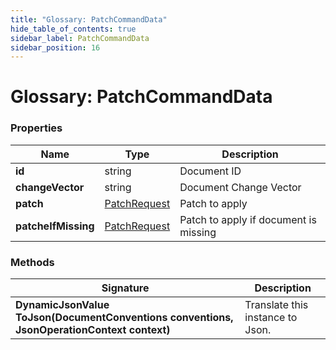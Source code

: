 ```yaml
---
title: "Glossary: PatchCommandData"
hide_table_of_contents: true
sidebar_label: PatchCommandData
sidebar_position: 16
---
```





# Glossary: PatchCommandData
<LanguageSwitcher supportedLanguages={supportedLanguages} />
<LanguageContent language="csharp">


### Properties

| Name | Type | Description |
| ------------- | ------------- | ----- |
| **id** | string | Document ID |
| **changeVector** | string | Document Change Vector |
| **patch** | [PatchRequest](../client-api/operations/patching/single-document.mdx) | Patch to apply |
| **patcheIfMissing** | [PatchRequest](../client-api/operations/patching/single-document.mdx) | Patch to apply if document is missing |

### Methods

| Signature | Description |
| ---------- | ----------- |
| **DynamicJsonValue ToJson(DocumentConventions conventions, JsonOperationContext context)** | Translate this instance to Json. |

</LanguageContent>

<!---

-->